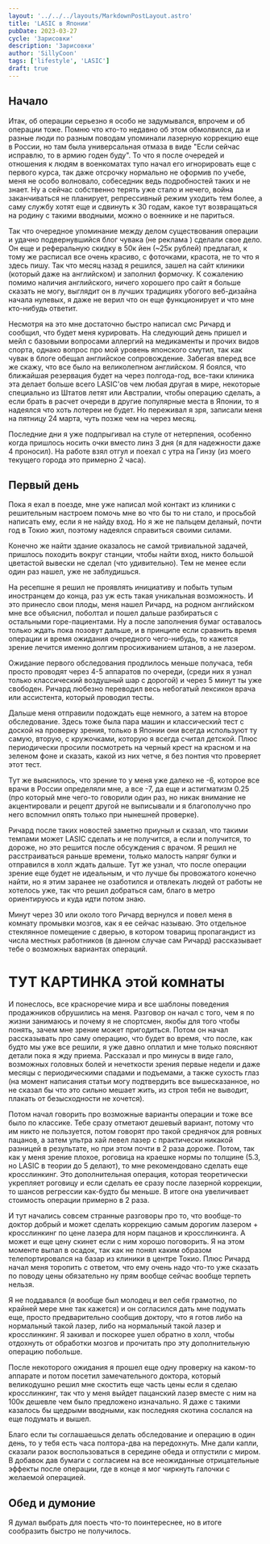 ```yaml
---
layout: '../../../layouts/MarkdownPostLayout.astro'
title: 'LASIC в Японии'
pubDate: 2023-03-27
cycle: 'Зарисовки'
description: 'Зарисовки'
author: 'SillyCoon'
tags: ['lifestyle', 'LASIC']
draft: true
---
```



## Начало

Итак, об операции серьезно я особо не задумывался, впрочем и об операции тоже. Помню что кто-то недавно об этом обмолвился, да и разные люди по разным поводам упоминали лазерную коррекцию еще в России, но там была универсальная отмаза в виде "Если сейчас исправлю, то в армию годен буду". То что я после очередей и отношения к людям в военкоматах тупо начал его игнорировать еще с первого курса, так даже отсрочку нормально не оформив по учебе, меня не особо волновало, собеседник ведь подробностей таких и не знает. Ну а сейчас собственно терять уже стало и нечего, война заканчиваться не планирует, репрессивный режим уходить тем более, а саму службу хотят еще и сдвинуть к 30 годам, какое тут возвращаться на родину с такими вводными, можно о военнике и не париться.

Так что очередное упоминание между делом существования операции и удачно подвернувшийся блог чувака (<Link blank={true} url="https://travel67.com/about/lasik-in-japan/">не реклама</Link> ) сделали свое дело. Он еще и реферальную скидку в 50к йен (~25к рублей) предлагал, к тому же расписал все очень красиво, с фоточками, красота, не то что я здесь пишу. Так что месяц назад я решился, зашел на сайт клиники (который даже на <Link blank={true} url="https://www.shinagawa-lasik.com/english/">английском</Link>) и заполнил формочку. К сожалению помимо наличия английского, ничего хорошего про сайт я больше сказать не могу, выглядит он в лучших традициях убогого веб-дизайна начала нулевых, я даже не верил что он еще функционирует и что мне кто-нибудь ответит.

Несмотря на это мне достаточно быстро написал смс Ричард и сообщил, что будет меня курировать. На следующий день пришел и мейл с базовыми вопросами аллергий на медикаменты и прочих видов спорта, однако вопрос про мой уровень японского смутил, так как чувак в блоге обещал английское сопровождение. Забегая вперед все же скажу, что все было на великолепном английском. Я боялся, что ближайшая резервация будет на через полгода-год, все-таки клиника эта делает больше всего LASIC'ов чем любая другая в мире, некоторые специально из Штатов летят или Австралии, чтобы операцию сделать, а если брать в расчет очереди в другие популярные места в Японии, то я надеялся что хоть лотереи не будет. Но переживал я зря, записали меня на пятницу 24 марта, чуть позже чем на через месяц.

Последние дни я уже подпрыгивал на стуле от нетерпения, особенно когда пришлось носить очки вместо линз 3 дня (я для надежности даже 4 проносил). На работе взял отгул и поехал с утра на Гинзу (из моего текущего города это примерно 2 часа).

## Первый день

Пока я ехал в поезде, мне уже написал мой контакт из клиники с решительным настроем помочь мне во что бы то ни стало, и просьбой написать ему, если я не найду вход. Но я же не пальцем деланый, почти год в Токио жил, поэтому надеялся справиться своими силами.

Конечно же найти здание оказалось не самой тривиальной задачей, пришлось походить вокруг станции, чтобы найти вход, никто большой цветастой вывески не сделал (что удивительно). Тем не менее если один раз нашел, уже не заблудишься.

<BlogImage
  img={lasicOffice}
  alt="LASIC Office"
  description="Как и все остальные здания в центре Токио, это тоже стеклянный офисный центр"
/>

На ресепшне я решил не проявлять инициативу и побыть тупым иностранцем до конца, раз уж есть такая уникальная возможность. И это принесло свои плоды, меня нашел Ричард, на родном английском мне все объяснил, поболтал и пошел дальше разбираться с остальными горе-пациентами. Ну а после заполнения бумаг оставалось только ждать пока позовут дальше, и в принципе если сравнить время операции и время ожидания очередного чего-нибудь, то кажется зрение лечится именно долгим просиживанием штанов, а не лазером.

Ожидание первого обследования продлилось меньше получаса, тебя просто проводят через 4-5 аппаратов по очереди, (среди них я узнал только классический воздушный шар с дорогой) и через 5 минут ты уже свободен. Ричард любезно переводил весь небогатый лексикон врача или ассистента, который проводил тесты.

Дальше меня отправили подождать еще немного, а затем на второе обследование. Здесь тоже была пара машин и классический тест с доской на проверку зрения, только в Японии они всегда используют ту самую, вторую, с кружочками, которую я всегда считал детской. Плюс периодически просили посмотреть на черный крест на красном и на зеленом фоне и сказать, какой из них четче, я без понтия что проверяет этот тест.

<BlogImage
  img={eyechart}
  alt="Eye Chart"
  description="Почти всю сознательную жизнь я боялся смотреть на эти таблицы, не хотелось лишний раз осознавать свою зрительную ущербность"
/>

Тут же выяснилось, что зрение то у меня уже далеко не -6, которое все врачи в России определяли мне, а все -7, да еще и астигматизм 0.25 (про который мне чего-то говорили один раз, но никак внимание не акцентировали и рецепт другой не выписывали и я благополучно про него вспомнил опять только при нынешней проверке).

Ричард после таких новостей заметно приуныл и сказал, что такими темпами может LASIC сделать и не получится, а если и получится, то дороже, но это решится после обсуждения с врачом. Я решил не расстраиваться раньше времени, только малость напряг булки и отправился в холл ждать дальше. Тут же узнал, что после операции зрение еще будет не идеальным, и что лучше бы провожатого конечно найти, но я этим заранее не озаботился и отвлекать людей от работы не хотелось уже, так что решил добраться сам, благо в метро ориентируюсь и куда идти потом знаю.

Минут через 30 или около того Ричард вернулся и повел меня в комнату промывки мозгов, как я ее сейчас называю. Это отдельное стеклянное помещение с дверью, в котором товарищ пропагандист из числа местных работников (в данном случае сам Ричард) рассказывает тебе о возможных вариантах операций.

# ТУТ КАРТИНКА этой комнаты

И понеслось, все красноречие мира и все шаблоны поведения продажников обрушились на меня. Разговор он начал с того, чем я по жизни занимаюсь и почему я не спортсмен, якобы для того чтобы понять, зачем мне зрение может пригодиться. Потом он начал рассказывать про саму операцию, что будет во время, что после, как будто мы уже все решили, я уже давно оплатил и мне только поясняют детали пока я жду приема. Рассказал и про минусы в виде гало, возможных головных болей и нечеткости зрения первые недели и даже месяцы с периодическими спадами и подъемами, а также сухость глаз (на момент написания статьи могу подтвердить все вышесказанное, но не сказал бы что это сильно мешает жить, из строя тебя не выводит, плакать от безысходности не хочется).

Потом начал говорить про возможные варианты операции и тоже все было по классике. Тебе сразу отметают дешевый вариант, потому что им никто не пользуется, потом говорят про такой среднячок для ровных пацанов, а затем ультра хай левел лазер с практически никакой разницей в результате, но при этом почти в 2 раза дороже. Потом, так как у меня зрение плохое, роговица на краешке нормы по толщине (5.3, но LASIC в теории до 5 делают), то мне рекомендовано сделать еще кросслинкинг. Это дополнительная операция, которая теоретически укрепляет роговицу и если сделать ее сразу после лазерной коррекции, то шансов регрессии как-будто бы меньше. В итоге она увеличивает стоимость операции примерно в 2 раза.

И тут начались совсем странные разговоры про то, что вообще-то доктор добрый и может сделать коррекцию самым дорогим лазером + кросслинкинг по цене лазера для норм пацанов и кросслинкинга. А может и еще цену скинет если с ним хорошо поговорить. Я на этом моменте выпал в осадок, так как не понял каким образом телепортировался на базар из клиники в центре Токио. Плюс Ричард начал меня торопить с ответом, что ему очень надо что-то уже сказать по поводу цены обязательно ну прям вообще сейчас вообще терпеть нельзя.

Я не поддавался (я вообще был молодец и вел себя грамотно, по крайней мере мне так кажется) и он согласился дать мне подумать еще, просто предварительно сообщив доктору, что я готов либо на нормальный такой лазер, либо на нормальный такой лазер и кросслинкинг. Я закивал и поскорее ушел обратно в холл, чтобы отдохнуть от обработки мозгов и прочитать про эту дополнительную операцию побольше.

После некоторого ожидания я прошел еще одну проверку на каком-то аппарате и потом посетил замечательного доктора, который великодушно решил мне скостить еще часть цены если я сделаю кросслинкинг, так что у меня выйдет пацанский лазер вместе с ним на 100к дешевле чем было предложено изначально. Я даже с такими казалось бы щедрыми вводными, как последняя скотина сослался на еще подумать и вышел.

Благо если ты соглашаешься делать обследование и операцию в один день, то у тебя есть часа полтора-два на передохнуть. Мне дали капли, сказали разок воспользоваться в середине обеда и отпустили с миром. В добавок дав бумаги с согласием на все неожиданные отрицательные эффекты после операции, где в конце я мог чиркнуть галочки с желаемой операцией.

## Обед и думоние

Я думал выбрать для поесть что-то поинтереснее, но в итоге сообразить быстро не получилось.
